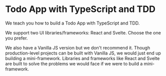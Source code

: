 
# Todo App with TypeScript and TDD

We teach you how to build a Todo App with TypeScript and TDD.

We support two UI libraries/frameworks: React and Svelte. Choose the one you prefer.

<Callout>
  We also have a Vanilla JS version but we don't recommend it. Though
  production-level projects can be built with Vanilla JS, we would just end up
  building a mini-framework. Libraries and frameworks like React and Svelte are
  built to solve the problems we would face if we were to build a
  mini-framework.
</Callout>

<Cards>
  <Card title='Vanilla JS' href='/todo-app/vanilla-js' />
  <Card title='React' href='/todo-app/react' />
  <Card title='Svelte' href='/todo-app/svelte' />
</Cards>
